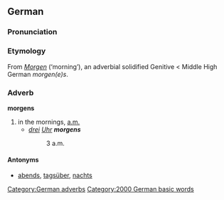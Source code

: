 ==German==
===Pronunciation===
{{IPA|[ˈmɔrgns]}}

===Etymology===
From ''[[Morgen]]'' (‘morning’), an adverbial solidified Genitive < Middle High German ''morgen(e)s''.

===Adverb===
'''morgens'''

# in the mornings, [[a.m.]]
#* ''[[drei]] [[Uhr]] '''morgens'''''
#*: 3 a.m.

====Antonyms====
*[[abends]], [[tagsüber]], [[nachts]]

[[Category:German adverbs]]
[[Category:2000 German basic words]]